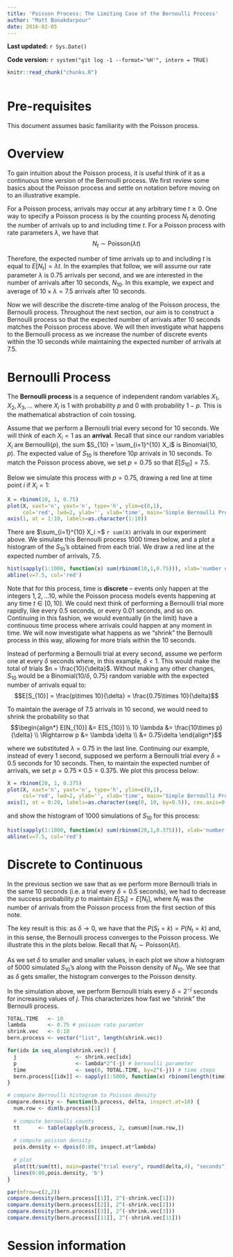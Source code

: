 ```yaml
---
title: 'Poisson Process: The Limiting Case of the Bernoulli Process'
author: "Matt Bonakdarpour"
date: 2016-02-05
---
```

**Last updated:** `r Sys.Date()`

**Code version:** `r system("git log -1 --format='%H'", intern = TRUE)`

```r
knitr::read_chunk("chunks.R")
```

```r
```

# Pre-requisites

This document assumes basic familiarity with the Poisson process.

# Overview

To gain intuition about the Poisson process, it is useful think of it as a continuous time version of the Bernoulli process. We first review some basics about the Poisson process and settle on notation before moving on to an illustrative example.

For a Poisson process, arrivals may occur at any arbitrary time $t \geq 0$. One way to specify a Poisson process is by the counting process $N_t$ denoting the number of arrivals up to and including time $t$. For a Poisson process with rate parameters $\lambda$, we have that
$$N_t \sim \text{Poisson}(\lambda t)$$

Therefore, the expected number of time arrivals up to and including $t$ is equal to $E[N_t] = \lambda t$. In the examples that follow, we will assume our rate parameter $\lambda$ is $0.75$ arrivals per second, and we are interested in the number of arrivals after 10 seconds, $N_{10}$. In this example, we expect and average of $10\times\lambda = 7.5$ arrivals after $10$ seconds. 

Now we will describe the discrete-time analog of the Poisson process, the Bernoulli process. Throughout the next section, our aim is to construct a Bernoulli process so that the expected number of arrivals after $10$ seconds matches the Poisson process above. We will then investigate what happens to the Bernoulli process as we increase the number of discrete events within the $10$ seconds while maintaining the expected number of arrivals at $7.5$. 

# Bernoulli Process

The **Bernoulli process** is a sequence of independent random variables $X_1,X_2,X_3,\ldots$ where $X_i$ is $1$ with probability $p$ and $0$ with probability $1-p$. This is the mathematical abstraction of coin tossing. 

Assume that we perform a Bernoulli trial every second for 10 seconds. We will think of each $X_i=1$ as an **arrival**. Recall that since our random variables $X_i$ are Bernoulli($p$), the sum $S_{10} = \sum_{i=1}^{10} X_i$ is Binomial(10, $p$). The expected value of $S_{10}$ is therefore $10p$ arrivals in $10$ seconds. To match the Poisson process above, we set $p=0.75$ so that  $E[S_{10}] = 7.5$.

Below we simulate this process with $p=0.75$, drawing a red line at time point $i$ if $X_i = 1$:

```r
X = rbinom(10, 1, 0.75)
plot(X, xaxt='n', yaxt='n', type='h', ylim=c(0,1), 
     col='red', lwd=2, ylab='', xlab='time', main='Simple Bernoulli Process')
axis(1, at = 1:10, labels=as.character(1:10))
```

There are $\sum_{i=1}^{10} X_i =$  `r sum(X)` arrivals in our experiment above. We simulate this Bernoulli process 1000 times below, and a plot a histogram of the $S_{10}$'s obtained from each trial. We draw a red line at the expected number of arrivals, 7.5.

```r
hist(sapply(1:1000, function(x) sum(rbinom(10,1,0.75))), xlab='number of arrivals', main='Number of Arrivals in Bernoulli Process after 10 seconds')
abline(v=7.5, col='red')
```


Note that for this process, time is **discrete** -- events only happen at the integers $1,2,\ldots 10$, while the Poisson process models events happening at any time $t \in [0,10]$. We could next think of performing a Bernoulli trial more rapidly, like every 0.5 seconds, or every 0.01 seconds, and so on. Continuing in this fashion, we would eventually (in the limit) have a continuous time process where arrivals could happen at any moment in time. We will now investigate what happens as we "shrink" the Bernoulli process in this way, allowing for more trials within the $10$ seconds.

Instead of performing a Bernoulli trial at every second, assume we perform one at every $\delta$ seconds where, in this example, $\delta < 1$. This would make the total of trials $n = \frac{10}{\delta}$. Without making any other changes, $S_{10}$ would be a Binomial($10 /\delta$, $0.75$) random variable with the expected number of arrivals equal to:
$$E[S_{10}] = \frac{p\times 10}{\delta} = \frac{0.75\times 10}{\delta}$$

To maintain the average of $7.5$ arrivals in $10$ second, we would need to shrink the probability so that
$$\begin{align*}
E[N_{10}] &= E[S_{10}] \\
10 \lambda &= \frac{10\times p}{\delta} \\
\Rightarrow p &= \lambda \delta \\
&= 0.75\delta
\end{align*}$$

where we substituted $\lambda = 0.75$ in the last line. Continuing our example, instead of every 1 second, supposed we perform a Bernoulli trial every $\delta = 0.5$ seconds for $10$ seconds. Then, to maintain the expected number of arrivals, we set $p = 0.75\times 0.5 = 0.375$. We plot this process below:

```r
X = rbinom(20, 1, 0.375)
plot(X, xaxt='n', yaxt='n', type='h', ylim=c(0,1), 
     col='red', lwd=2, ylab='', xlab='time', main='Simple Bernoulli Process')
axis(1, at = 0:20, labels=as.character(seq(0, 10, by=0.5)), cex.axis=0.5)
```

and show the histogram of 1000 simulations of $S_{10}$ for this process: 

```r
hist(sapply(1:1000, function(x) sum(rbinom(20,1,0.375))), xlab='number of arrivals', main='Number of Arrivals in Bernoulli Process after 10 seconds')
abline(v=7.5, col='red')


```

# Discrete to Continuous

In the previous section we saw that as we perform more Bernoulli trials in the same $10$ seconds (i.e. a trial every $\delta = 0.5$ seconds), we had to decrease the success probability $p$ to maintain $E[S_t] = E[N_t]$, where $N_t$ was the number of arrivals from the Poisson process from the first section of this note. 

The key result is this: as $\delta \rightarrow 0$, we have that the $P(S_t = k) = P(N_t = k)$ and, in this sense, the Bernoulli process converges to the Poisson process. We illustrate this in the plots below. Recall that $N_t \sim \text{Poisson}(\lambda t)$.

As we set $\delta$ to smaller and smaller values, in each plot we show a histogram of 5000 simulated $S_{10}$'s along with the Poisson density of $N_{10}$. We see that as $\delta$ gets smaller, the histogram converges to the Poisson density. 

In the simulation above, we perform Bernoulli trials every $\delta = 2^{-j}$ seconds for increasing values of $j$. This characterizes how fast we "shrink" the Bernoulli process. 

```r
TOTAL.TIME   <- 10   
lambda       <- 0.75 # poisson rate paramter
shrink.vec   <- 0:10
bern.process <- vector("list", length(shrink.vec))

for(idx in seq_along(shrink.vec)) {
  j                   <- shrink.vec[idx]
  p                   <- lambda*2^(-j) # bernoulli parameter
  time                <- seq(0, TOTAL.TIME, by=2^(-j)) # time steps
  bern.process[[idx]] <- sapply(1:5000, function(x) rbinom(length(time), 1, p))
}

# compare Bernoulli histogram to Poisson density
compare.density <- function(b.process, delta, inspect.at=10) {
  num.row <- dim(b.process)[1]
  
  # compute bernoulli counts
  tt      <- table(apply(b.process, 2, cumsum)[num.row,])
  
  # compute poisson density
  pois.density <- dpois(0:80, inspect.at*lambda)
  
  # plot
  plot(tt/sum(tt), main=paste("trial every", round(delta,4), "seconds"), xlab='number of arrivals after 10 seconds', ylab='density', xlim=c(0,15), ylim=range(c(tt/sum(tt), pois.density)))
  lines(0:80,pois.density, 'b')
}

par(mfrow=c(2,2))
compare.density(bern.process[[1]], 2^(-shrink.vec[1]))
compare.density(bern.process[[2]], 2^(-shrink.vec[2]))
compare.density(bern.process[[3]], 2^(-shrink.vec[3]))
compare.density(bern.process[[11]], 2^(-shrink.vec[11]))

```

# Session information

```r
```
